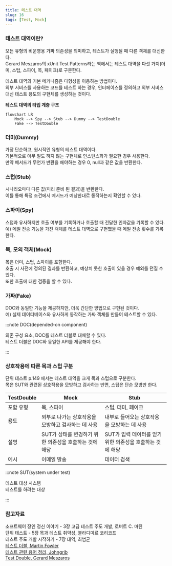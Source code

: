 ```yaml
---
title: 테스트 대역
slug: 16
tags: [Test, Mock]
---
```


### 테스트 대역이란?

모든 유형의 비운영용 가짜 의존성을 의미하고, 테스트가 실행될 때 다른 객체를 대신한다.  
Gerard Meszaros의 xUnit Test Patterns라는 책에서는 테스트 대역을 다섯 가지(더미, 스텁, 스파이, 목, 페이크)로 구분한다.

테스트 대역의 기본 메커니즘은 다형성을 이용하는 방법이다.  
외부 서비스를 사용하는 코드를 테스트 하는 경우, 인터페이스를 정의하고 외부 서비스 대신 테스트 용도의 구현체를 생성하는 것이다.

**테스트 대역의 타입 계층 구조**

```mermaid
flowchart LR
    Mock --> Spy --> Stub --> Dummy --> TestDouble
    Fake --> TestDouble
```

### 더미(Dummy)

가장 단순하고, 원시적인 유형의 테스트 대역이다.  
기본적으로 아무 일도 하지 않는 구현체로 인스턴스화가 필요한 경우 사용한다.  
만약 메서드가 무언가 반환을 해야하는 경우 0, null과 같은 값을 반환한다.  

### 스텁(Stub)

시나리오마다 다른 값(미리 준비 된 결과)을 반환한다.  
이를 통해 특정 조건에서 메서드가 예상한대로 동작하는지 확인할 수 있다.  

### 스파이(Spy)

스텁과 유사하지만 호출 여부를 기록하거나 호출할 때 전달한 인자값을 기록할 수 있다.  
예) 메일 전송 기능을 가진 객체를 테스트 대역으로 구현했을 때 메일 전송 횟수를 기록한다.  

### 목, 모의 객체(Mock)

목은 더미, 스텁, 스파이를 포함한다.  
호출 시 사전에 정의된 결과를 반환하고, 예상치 못한 호출이 있을 경우 예외를 던질 수 있다.  
또한 호출에 대한 검증을 할 수 있다.  

### 가짜(Fake)

DOC와 동일한 기능을 제공하지만, 더욱 간단한 방법으로 구현된 것이다.  
예) 실제 데이터베이스와 유사하게 동작하는 가짜 객체를 만들어 테스트할 수 있다.  

:::note DOC(depended-on component)

의존 구성 요소, DOC를 테스트 더블로 대체할 수 있다.  
테스트 더블은 DOC와 동일한 API를 제공해야 한다.  

:::

### 상호작용에 따른 목과 스텁 구분

단위 테스트 p.149 에서는 테스트 대역을 크게 목과 스텁으로 구분한다.  
목은 SUT와 관련된 상호작용을 모방하고 검사하는 반면, 스텁은 단순 모방만 한다.  

| TestDouble | Mock | Stub |
| --- | --- | --- |
| 포함 유형 | 목, 스파이 | 스텁, 더미, 페이크 |
| 용도 | 외부로 나가는 상호작용을 모방하고 검사하는 데 사용 | 내부로 들어오는 상호작용을 모방하는 데 사용 |
| 설명 | SUT가 상태를 변경하기 위한 의존성을 호출하는 것에 해당 | SUT가 입력 데이터를 얻기 위한 의존성을 호출하는 것에 해당
| 예시 | 이메일 발송 | 데이터 검색 |

:::note SUT(system under test)

테스트 대상 시스템   
테스트를 하려는 대상

:::

### 참고자료

소프트웨어 장인 정신 이야기 - 3장 고급 테스트 주도 개발, 로버트 C. 마틴  
단위 테스트 - 5장 목과 테스트 취약성, 블라디미르 코리코프  
테스트 주도 개발 시작하기 - 7장 대역, 최범균  
[테스트 더블, Martin Fowler](https://www.martinfowler.com/bliki/TestDouble.html)  
[테스트 관련 용어 정리, Johngrib](https://johngrib.github.io/wiki/test-terms/)  
[Test Double, Gerard Meszaros](http://xunitpatterns.com/Test%20Double.html)